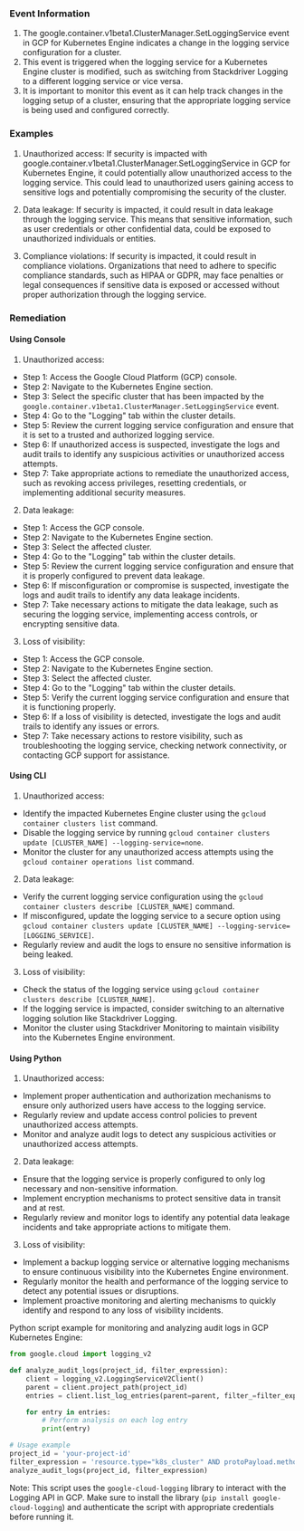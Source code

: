 
### Event Information

1. The google.container.v1beta1.ClusterManager.SetLoggingService event in GCP for Kubernetes Engine indicates a change in the logging service configuration for a cluster.
2. This event is triggered when the logging service for a Kubernetes Engine cluster is modified, such as switching from Stackdriver Logging to a different logging service or vice versa.
3. It is important to monitor this event as it can help track changes in the logging setup of a cluster, ensuring that the appropriate logging service is being used and configured correctly.


### Examples

1. Unauthorized access: If security is impacted with google.container.v1beta1.ClusterManager.SetLoggingService in GCP for Kubernetes Engine, it could potentially allow unauthorized access to the logging service. This could lead to unauthorized users gaining access to sensitive logs and potentially compromising the security of the cluster.

2. Data leakage: If security is impacted, it could result in data leakage through the logging service. This means that sensitive information, such as user credentials or other confidential data, could be exposed to unauthorized individuals or entities.

3. Compliance violations: If security is impacted, it could result in compliance violations. Organizations that need to adhere to specific compliance standards, such as HIPAA or GDPR, may face penalties or legal consequences if sensitive data is exposed or accessed without proper authorization through the logging service.

### Remediation

#### Using Console

1. Unauthorized access:
- Step 1: Access the Google Cloud Platform (GCP) console.
- Step 2: Navigate to the Kubernetes Engine section.
- Step 3: Select the specific cluster that has been impacted by the `google.container.v1beta1.ClusterManager.SetLoggingService` event.
- Step 4: Go to the "Logging" tab within the cluster details.
- Step 5: Review the current logging service configuration and ensure that it is set to a trusted and authorized logging service.
- Step 6: If unauthorized access is suspected, investigate the logs and audit trails to identify any suspicious activities or unauthorized access attempts.
- Step 7: Take appropriate actions to remediate the unauthorized access, such as revoking access privileges, resetting credentials, or implementing additional security measures.

2. Data leakage:
- Step 1: Access the GCP console.
- Step 2: Navigate to the Kubernetes Engine section.
- Step 3: Select the affected cluster.
- Step 4: Go to the "Logging" tab within the cluster details.
- Step 5: Review the current logging service configuration and ensure that it is properly configured to prevent data leakage.
- Step 6: If misconfiguration or compromise is suspected, investigate the logs and audit trails to identify any data leakage incidents.
- Step 7: Take necessary actions to mitigate the data leakage, such as securing the logging service, implementing access controls, or encrypting sensitive data.

3. Loss of visibility:
- Step 1: Access the GCP console.
- Step 2: Navigate to the Kubernetes Engine section.
- Step 3: Select the affected cluster.
- Step 4: Go to the "Logging" tab within the cluster details.
- Step 5: Verify the current logging service configuration and ensure that it is functioning properly.
- Step 6: If a loss of visibility is detected, investigate the logs and audit trails to identify any issues or errors.
- Step 7: Take necessary actions to restore visibility, such as troubleshooting the logging service, checking network connectivity, or contacting GCP support for assistance.

#### Using CLI

1. Unauthorized access:
- Identify the impacted Kubernetes Engine cluster using the `gcloud container clusters list` command.
- Disable the logging service by running `gcloud container clusters update [CLUSTER_NAME] --logging-service=none`.
- Monitor the cluster for any unauthorized access attempts using the `gcloud container operations list` command.

2. Data leakage:
- Verify the current logging service configuration using the `gcloud container clusters describe [CLUSTER_NAME]` command.
- If misconfigured, update the logging service to a secure option using `gcloud container clusters update [CLUSTER_NAME] --logging-service=[LOGGING_SERVICE]`.
- Regularly review and audit the logs to ensure no sensitive information is being leaked.

3. Loss of visibility:
- Check the status of the logging service using `gcloud container clusters describe [CLUSTER_NAME]`.
- If the logging service is impacted, consider switching to an alternative logging solution like Stackdriver Logging.
- Monitor the cluster using Stackdriver Monitoring to maintain visibility into the Kubernetes Engine environment.

#### Using Python

1. Unauthorized access:
- Implement proper authentication and authorization mechanisms to ensure only authorized users have access to the logging service.
- Regularly review and update access control policies to prevent unauthorized access attempts.
- Monitor and analyze audit logs to detect any suspicious activities or unauthorized access attempts.

2. Data leakage:
- Ensure that the logging service is properly configured to only log necessary and non-sensitive information.
- Implement encryption mechanisms to protect sensitive data in transit and at rest.
- Regularly review and monitor logs to identify any potential data leakage incidents and take appropriate actions to mitigate them.

3. Loss of visibility:
- Implement a backup logging service or alternative logging mechanisms to ensure continuous visibility into the Kubernetes Engine environment.
- Regularly monitor the health and performance of the logging service to detect any potential issues or disruptions.
- Implement proactive monitoring and alerting mechanisms to quickly identify and respond to any loss of visibility incidents.

Python script example for monitoring and analyzing audit logs in GCP Kubernetes Engine:

```python
from google.cloud import logging_v2

def analyze_audit_logs(project_id, filter_expression):
    client = logging_v2.LoggingServiceV2Client()
    parent = client.project_path(project_id)
    entries = client.list_log_entries(parent=parent, filter_=filter_expression)

    for entry in entries:
        # Perform analysis on each log entry
        print(entry)

# Usage example
project_id = 'your-project-id'
filter_expression = 'resource.type="k8s_cluster" AND protoPayload.methodName="google.container.v1beta1.ClusterManager.SetLoggingService"'
analyze_audit_logs(project_id, filter_expression)
```

Note: This script uses the `google-cloud-logging` library to interact with the Logging API in GCP. Make sure to install the library (`pip install google-cloud-logging`) and authenticate the script with appropriate credentials before running it.

